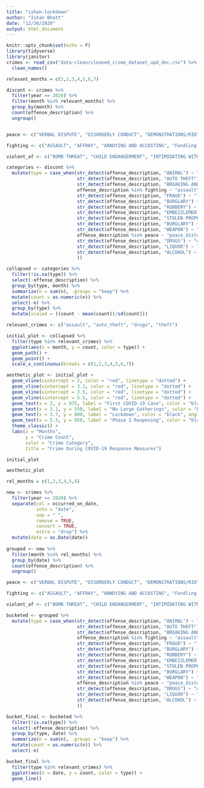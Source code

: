 ```yaml
---
title: "ishan-lockdown"
author: "Ishan Bhatt"
date: "12/30/2020"
output: html_document
---
```


```r
knitr::opts_chunk$set(echo = F)
library(tidyverse)
library(janitor)
crimes <- read_csv("data-clean/cleaned_crime_dataset_upd_dec.csv") %>%
  clean_names()
```

```r
relevant_months = c(1,2,3,4,5,6,7)

discont <- crimes %>%
  filter(year == 2020) %>%
  filter(month %in% relevant_months) %>%
  group_by(month) %>%
  count(offense_description) %>%
  ungroup()


peace <- c("VERBAL DISPUTE", "DISORDERLY CONDUCT", "DEMONSTRATIONS/RIOT", "DISTURBING THE PEACE", "DISTURBING THE PEACE/ DISORDERLY CONDUCT/ GATHERING CAUSING ANNOYANCE/ NOISY PAR", "VANDALISM")

fighting <- c("ASSAULT", "AFFRAY", "ANNOYING AND ACCOSTING", "Fondling - Indecent Assault", "HARASSMENT", "THREATS TO DO BODILY HARM")

violent_af <- c("BOMB THREAT", "CHILD ENDANGERMENT", "INTIMIDATING WITNESS", "HUMAN TRAFFICKING - INVOLUNTARY SERVITUDE", "EXPLOSIVES - POSSESSION OR USE", "EXPLOSIVES - TURNED IN OR FOUND")

categories <- discont %>%
  mutate(type = case_when(str_detect(offense_description, "ANIMAL") ~ "animal",
                          str_detect(offense_description, "AUTO THEFT") ~ "auto_theft",
                          str_detect(offense_description, "BREAKING AND ENTERING (B&E) MOTOR VEHICLE") ~ "auto_theft",
                          offense_description %in% fighting ~ "assault",
                          str_detect(offense_description, "FRAUD") ~ "fraud",
                          str_detect(offense_description, "BURGLARY") ~ "theft",
                          str_detect(offense_description, "ROBBERY") ~ "theft",
                          str_detect(offense_description, "EMBEZZLEMENT") ~ "theft",
                          str_detect(offense_description, "STOLEN PROPERTY - BUYING / RECEIVING / POSSESSING") ~ "theft",
                          str_detect(offense_description, "BURGLARY") ~ "theft",
                          str_detect(offense_description, "WEAPON") ~ "weapon",
                          offense_description %in% peace ~ "peace_disturb",
                          str_detect(offense_description, "DRUGS") ~ "drugs",
                          str_detect(offense_description, "LIQUOR") ~ "alc",
                          str_detect(offense_description, "ALCOHOL") ~ "alc",
                          )) 

collapsed <- categories %>%
  filter(!is.na(type)) %>%
  select(-offense_description) %>%
  group_by(type, month) %>%
  summarize(n = sum(n), .groups = "keep") %>%
  mutate(count = as.numeric(n)) %>%
  select(-n) %>%
  group_by(type) %>%
  mutate(scaled = ((count - mean(count))/sd(count)))


```


```r

relevant_crimes <- c("assault", "auto_theft", "drugs", "theft")

initial_plot <- collapsed %>%
  filter(type %in% relevant_crimes) %>%
  ggplot(aes(x = month, y = count, color = type)) + 
  geom_path() +
  geom_point() + 
  scale_x_continuous(breaks = c(1,2,3,4,5,6,7))

aesthetic_plot <- initial_plot + 
  geom_vline(xintercept = 2, color = "red", linetype = "dotted") +
  geom_vline(xintercept = 3.3, color = "red", linetype = "dotted") +
  geom_vline(xintercept = 3.5, color = "red", linetype = "dotted") +
  geom_vline(xintercept = 5.5, color = "red", linetype = "dotted") +
  geom_text(x = 2, y = 975, label = "First COVID-19 Case", color = "black", size = 3) + 
  geom_text(x = 3.1, y = 550, label = "No Large Gatherings", color = "black", angle = 90, size = 3) + 
  geom_text(x = 3.7, y = 800, label = "Lockdown", color = "black", angle = 270, size = 3) + 
  geom_text(x = 5.5, y = 950, label = "Phase I Reopening", color = "black", size = 3) + 
  theme_classic() +
  labs(x = "Months",
       y = "Crime Count",
       color = "Crime Category",
       title = "Crime During COVID-19 Response Measures")

initial_plot

aesthetic_plot


```

```r

rel_months = c(1,2,3,4,5,6)

new <- crimes %>%
  filter(year == 2020) %>%
  separate(col = occurred_on_date,
           into = "date",
           sep = " ",
           remove = TRUE,
           convert = TRUE,
           extra = "drop") %>%
  mutate(date = as.Date(date))
  
grouped <- new %>%
  filter(month %in% rel_months) %>%
  group_by(date) %>%
  count(offense_description) %>%
  ungroup()

peace <- c("VERBAL DISPUTE", "DISORDERLY CONDUCT", "DEMONSTRATIONS/RIOT", "DISTURBING THE PEACE", "DISTURBING THE PEACE/ DISORDERLY CONDUCT/ GATHERING CAUSING ANNOYANCE/ NOISY PAR", "VANDALISM")

fighting <- c("ASSAULT", "AFFRAY", "ANNOYING AND ACCOSTING", "Fondling - Indecent Assault", "HARASSMENT", "THREATS TO DO BODILY HARM")

violent_af <- c("BOMB THREAT", "CHILD ENDANGERMENT", "INTIMIDATING WITNESS", "HUMAN TRAFFICKING - INVOLUNTARY SERVITUDE", "EXPLOSIVES - POSSESSION OR USE", "EXPLOSIVES - TURNED IN OR FOUND")

bucketed <- grouped %>%
  mutate(type = case_when(str_detect(offense_description, "ANIMAL") ~ "animal",
                          str_detect(offense_description, "AUTO THEFT") ~ "auto_theft",
                          str_detect(offense_description, "BREAKING AND ENTERING (B&E) MOTOR VEHICLE") ~ "auto_theft",
                          offense_description %in% fighting ~ "assault",
                          str_detect(offense_description, "FRAUD") ~ "fraud",
                          str_detect(offense_description, "BURGLARY") ~ "theft",
                          str_detect(offense_description, "ROBBERY") ~ "theft",
                          str_detect(offense_description, "EMBEZZLEMENT") ~ "theft",
                          str_detect(offense_description, "STOLEN PROPERTY - BUYING / RECEIVING / POSSESSING") ~ "theft",
                          str_detect(offense_description, "BURGLARY") ~ "theft",
                          str_detect(offense_description, "WEAPON") ~ "weapon",
                          offense_description %in% peace ~ "peace_disturb",
                          str_detect(offense_description, "DRUGS") ~ "drugs",
                          str_detect(offense_description, "LIQUOR") ~ "alc",
                          str_detect(offense_description, "ALCOHOL") ~ "alc",
                          )) 

bucket_final <- bucketed %>%
  filter(!is.na(type)) %>%
  select(-offense_description) %>%
  group_by(type, date) %>%
  summarize(n = sum(n), .groups = "keep") %>%
  mutate(count = as.numeric(n)) %>%
  select(-n)

bucket_final %>%
  filter(type %in% relevant_crimes) %>%
  ggplot(aes(x = date, y = count, color = type)) + 
  geom_line()


```






